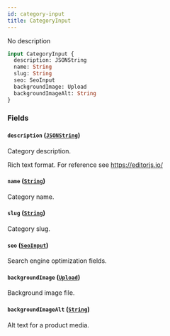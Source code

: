 ```yaml
---
id: category-input
title: CategoryInput
---
```


No description

```graphql
input CategoryInput {
  description: JSONString
  name: String
  slug: String
  seo: SeoInput
  backgroundImage: Upload
  backgroundImageAlt: String
}
```

### Fields

#### `description` ([`JSONString`](../../../developer/api-reference/scalars/jsonstring))

Category description.

Rich text format. For reference see https://editorjs.io/

#### `name` ([`String`](../../../developer/api-reference/scalars/string))

Category name.

#### `slug` ([`String`](../../../developer/api-reference/scalars/string))

Category slug.

#### `seo` ([`SeoInput`](../../../developer/api-reference/inputs/seo-input))

Search engine optimization fields.

#### `backgroundImage` ([`Upload`](../../../developer/api-reference/scalars/upload))

Background image file.

#### `backgroundImageAlt` ([`String`](../../../developer/api-reference/scalars/string))

Alt text for a product media.
